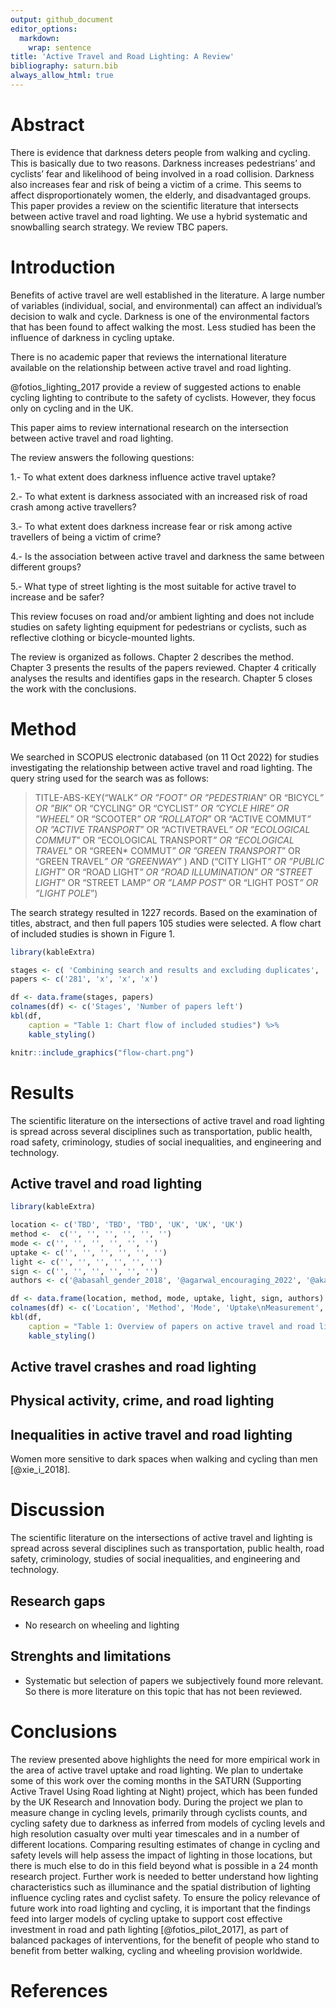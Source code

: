 ```yaml
---
output: github_document
editor_options:
  markdown:
    wrap: sentence
title: 'Active Travel and Road Lighting: A Review'
bibliography: saturn.bib
always_allow_html: true
---
```


# Abstract

<!-- Linear cycling infrastructure at ground level, such as cycle lanes, have received the bulk of research and policy attention in relation to investment in walking and cycling. -->
<!-- However, localised treatments such as appropriate lighting and cycle parking can have a major impact on cyclability. -->

There is evidence that darkness deters people from walking and cycling. This is basically due to two reasons.  Darkness increases pedestrians' and cyclists' fear and likelihood of being involved in a road collision. Darkness also increases fear and risk of being a victim of a crime. This seems to affect disproportionately women, the elderly, and disadvantaged groups.
This paper provides a review on the scientific literature that intersects between active travel and road lighting.
We use a hybrid systematic and snowballing search strategy.
We review TBC papers.

<!-- Appropriate road lighting can increase feelings of reassurance among pedestrians and cyclists, as it helps them to see the route better during their trips as well as being more visible to other road users. It also helps reduce fear and risk of crime at night. -->
<!-- However, there is to date little evidence on the lighting interventions that work best, in combination with other measures. -->


<!-- Lighting after dark has costs, both in terms of energy use and harmful ecological effects due to excess light pollution, raising the question: what is the optimal use of lighting to enable safe cycling uptake, at all times and in all seasons? -->



# Introduction

Benefits of active travel are well established in the literature. 
A large number of variables (individual, social, and environmental) can affect an individual's decision to walk and cycle. 
Darkness is one of the environmental factors that has been found to affect walking the most. Less studied has been the influence of darkness in cycling uptake. 
<!-- - What type of street lighting is the most suitable for active trips at night to increase and be safer? -->

<!-- Papers that include darkness as a perceived barrier to cycling [@pearson_adults_2022]:  -->

<!-- @abasahl_gender_2018, -->

<!-- @agarwal_encouraging_2022, and -->

<!-- @akar_influence_2009. -->


There is no academic paper that reviews the international literature available on the relationship between active travel and road lighting.

@fotios_lighting_2017 provide a review of suggested actions to enable cycling lighting to contribute to the safety of cyclists.
However, they focus only on cycling and in the UK.

This paper aims to review international research on the intersection between active travel and road lighting.

The review answers the following questions:

1.- To what extent does darkness influence active travel uptake?

2.- To what extent is darkness associated with an increased risk of road crash among active travellers?

3.- To what extent does darkness increase fear or risk among active travellers of being a victim of crime?

4.- Is the association between active travel and darkness the same between different groups?

5.- What type of street lighting is the most suitable for active travel to increase and be safer? 

This review focuses on road and/or ambient lighting and does not include studies on safety lighting equipment for pedestrians or cyclists, such as reflective clothing or bicycle-mounted lights.

<!-- E.g. road lighting? -->

The review is organized as follows.
Chapter 2 describes the method.
Chapter 3 presents the results of the papers reviewed.
Chapter 4 critically analyses the results and identifies gaps in the research.
Chapter 5 closes the work with the conclusions.

# Method

<!-- Good practice review methodology: Scheepers et al., 2014. -->

<!-- ## Search strategy -->

We searched in SCOPUS electronic databased (on 11 Oct 2022) for studies investigating the relationship between active travel and road lighting.
The query string used for the search was as follows:

> TITLE-ABS-KEY("WALK*" OR "FOOT" OR "PEDESTRIAN*" OR "BICYCL*" OR "BIK*" OR "CYCLING" OR "CYCLIST*" OR "CYCLE HIRE" OR "WHEEL*" OR "SCOOTER*" OR "ROLLATOR*" OR "ACTIVE COMMUT*" OR "ACTIVE TRANSPORT*" OR "ACTIVETRAVEL*" OR "ECOLOGICAL COMMUT*" OR "ECOLOGICAL TRANSPORT*" OR "ECOLOGICAL TRAVEL*" OR "GREEN* COMMUT*" OR "GREEN TRANSPORT*" OR "GREEN TRAVEL*" OR "GREENWAY*" ) AND ("CITY LIGHT*" OR "PUBLIC LIGHT*" OR "ROAD LIGHT*" OR "ROAD ILLUMINATION" OR "STREET LIGHT*" OR "STREET LAMP*" OR "LAMP POST*" OR "LIGHT POST*" OR "LIGHT POLE*")

The search strategy resulted in 1227 records.
Based on the examination of titles, abstract, and then full papers 105 studies were selected.
A flow chart of included studies is shown in Figure 1.

<!-- Papers we could not access: -->

<!-- - A CONTROVERSIAL HISTORY OF PEDESTRIAN SPACE LIGHTING IN MOSCOW. -->

```r
library(kableExtra)

stages <- c( 'Combining search and results and excluding duplicates', 'Reviewing abstracts, excluding papers out of scope of review', 'Reading full paper', 'Review of full papers')
papers <- c('281', 'x', 'x', 'x')

df <- data.frame(stages, papers)
colnames(df) <- c('Stages', 'Number of papers left')
kbl(df,
    caption = "Table 1: Chart flow of included studies") %>%
    kable_styling()
```

```r
knitr::include_graphics("flow-chart.png")
```

<!-- We need to define scope of the review - we are looking at papers that: Investigate the effects of light and lighting in some way, including road lighting or ambient light, but excluding other types of lighting such as cycle-mounted lighting Relate to cycling rates or cycling propensity, i.e. not related to cyclist safety? -->

<!-- Other parameters for scope? -->

<!-- ## Data extraction -->

<!-- From the included studies, we extracted information regarding: location of study, methodology, active travel uptake and lighting measurements, mode, sign of association, and authors and year. -->

# Results

The scientific literature on the intersections of active travel and road lighting is spread across several disciplines such as transportation, public health, road safety, criminology, studies of social inequalities, and engineering and technology.

## Active travel and road lighting

<!-- What is already known in this area (and maybe what is not)? -->

<!-- Present the literature in a logical way, commenting on the differences and similarities between the material cited. -->

<!-- Potential outputs of this section: state of knowledge, gaps in literature, weakness of methodologies used, structure on how dependent and independent variables are related (conceptual model?). -->

<!-- Table with a summary of the most relevant literature. -->

```r
library(kableExtra)

location <- c('TBD', 'TBD', 'TBD', 'UK', 'UK', 'UK')
method <-  c('', '', '', '', '', '')
mode <- c('', '', '', '', '', '')
uptake <- c('', '', '', '', '', '')
light <- c('', '', '', '', '', '')
sign <- c('', '', '', '', '', '')
authors <- c('@abasahl_gender_2018', '@agarwal_encouraging_2022', '@akar_influence_2009', '@fotios_lighting_2017', '@fotios_pilot_2017', '@uttley_road_2020')

df <- data.frame(location, method, mode, uptake, light, sign, authors)
colnames(df) <- c('Location', 'Method', 'Mode', 'Uptake\nMeasurement', 'Lighting\nmeasurement', 'Sign of\nassociation', 'Author and year')
kbl(df,
    caption = "Table 1: Overview of papers on active travel and road lighting") %>%
    kable_styling()
```

## Active travel crashes and road lighting

## Physical activity, crime, and road lighting

## Inequalities in active travel and road lighting

Women more sensitive to dark spaces when walking and cycling than men [@xie_i_2018].

# Discussion

The scientific literature on the intersections of active travel and lighting is spread across several disciplines such as transportation, public health, road safety, criminology, studies of social inequalities, and engineering and technology.

## Research gaps

-   No research on wheeling and lighting

## Strenghts and limitations

- Systematic but selection of papers we subjectively found more relevant. So there is more literature on this topic that has not been reviewed. 

# Conclusions

<!-- Interpretation of the material. -->
The review presented above highlights the need for more empirical work in the area of active travel uptake and road lighting.
We plan to undertake some of this work over the coming months in the SATURN (Supporting Active Travel Using Road lighting at Night) project, which has been funded by the UK Research and Innovation body.
During the project we plan to measure change in cycling levels, primarily through cyclists counts, and cycling safety due to darkness as inferred from models of cycling levels and high resolution casualty over multi year timescales and in a number of different locations.
Comparing resulting estimates of change in cycling and safety levels will help assess the impact of lighting in those locations, but there is much else to do in this field beyond what is possible in a 24 month research project.
Further work is needed to better understand how lighting characteristics such as illuminance and the spatial distribution of lighting influence cycling rates and cyclist safety.
To ensure the policy relevance of future work into road lighting and cycling, it is important that the findings feed into larger models of cycling uptake to support cost effective investment in road and path lighting [@fotios_pilot_2017], as part of balanced packages of interventions, for the benefit of people who stand to benefit from better walking, cycling and wheeling provision worldwide.

# References

